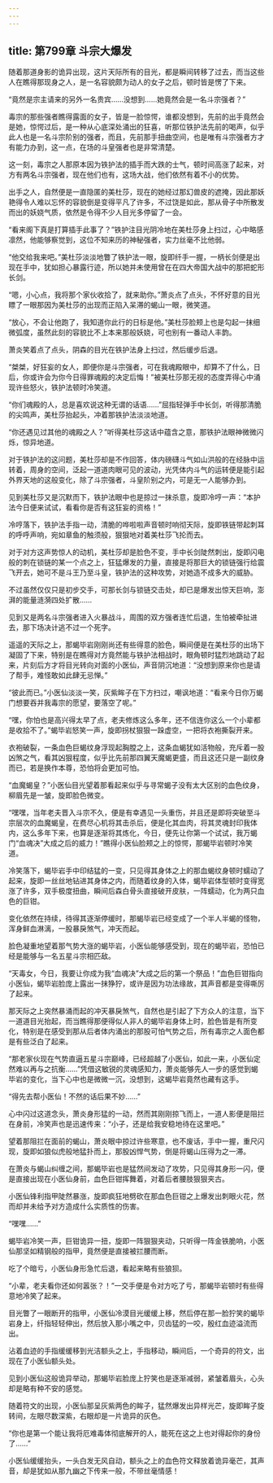 ```yaml
---
---
---
```

title: 第799章 斗宗大爆发
---



随着那道身影的诡异出现，这片天际所有的目光，都是瞬间转移了过去，而当这些人在瞧得那现身之人，是一名容貌颇为动人的女子之后，顿时皆是愣了下来。

“竟然是宗主请来的另外一名贵宾……没想到……她竟然会是一名斗宗强者？”

毒宗的那些强者瞧得露面的女子，皆是一脸惊愕，谁都没想到，先前的出手竟然会是她，惊愕过后，是一种从心底深处涌出的狂喜，听那位铁护法先前的喝声，似乎此人也是一名斗宗阶别的强者，而且，先前那手扭曲空间，也是唯有斗宗强者方才有能力办到，这一点，在场的斗皇强者也是非常清楚。

这一刻，毒宗之人那原本因为铁护法的插手而大跌的士气，顿时间高涨了起来，对方有两名斗宗强者，现在他们也有，这场大战，他们依然有着不小的优势。

出手之人，自然便是一直隐匿的美杜莎，现在的她经过那幻兽皮的遮掩，因此那妖艳得令人难以忘怀的容貌倒是变得平凡了许多，不过饶是如此，那从骨子中所散发而出的妖娆气质，依然是令得不少人目光多停留了一会。

“看来阁下真是打算插手此事了？”铁护注目光阴冷地在美杜莎身上扫过，心中略感凛然，他能够察觉到，这位不知来历的神秘强者，实力丝毫不比他弱。

“他交给我来吧。”美杜莎淡淡地瞥了铁护法一眼，旋即纤手一握，一柄长剑便是出现在手中，犹如担心暴露行迹，所以她并未使用曾在在四大帝国大战中的那把蛇形长剑。

“嗯，小心点，我将那个家伙收拾了，就来助你。”萧炎点了点头，不怀好意的目光瞟了一眼那因为美杜莎的出现而正陷入呆滞的蝎山一眼，微笑道。

“放心，不会让他跑了，我知道你此行的日标是他。”美杜莎脸颊上也是勾起一抹细微弧度，虽然此刻的容貌比不上本来那般妖娆，可也别有一番动人丰韵。

萧炎笑着点了点头，阴森的目光在铁护法身上扫过，然后缓步后退。

“桀桀，好狂妄的女人，即便你是斗宗强者，可在我魂殿眼中，却算不了什么，日后，你或许会为你今日得罪魂殿的决定后悔！”被美杜莎那无视的态度弄得心中涌现许些怒火，铁护法顿时冷笑道。

“你们魂殿的人，总是喜欢说这种无谓的话语……”屈指轻弹手中长剑，听得那清脆的尖鸣声，美杜莎抬起头，冲着那铁护法淡淡地道。

“你还遇见过其他的魂殿之人？”听得美杜莎这话中蕴含之意，那铁护法眼神微微闪烁，惊异地道。

对于铁护法的这问题，美杜莎却是不作回答，体内磅礴斗气如山洪般的在经脉中运转着，周身的空间，泛起一道道肉眼可见的波动，光凭体内斗气的运转便是能引起外界天地的这般变化，除了斗宗强者，斗皇阶别之内，可是无一人能够办到。

见到美杜莎又是沉默而下，铁护法眼中也是掠过一抹杀意，旋即冷哼一声：“本护法今日便来试试，看看你是否有这狂妄的资格！”

冷哼落下，铁护法手指一动，清脆的哗啦啦声音顿时响彻天际，旋即铁链带起刺耳的呼呼声响，宛如章鱼的触须般，狠狠地对着美杜莎飞抡而去。

对于对方这声势惊人的动机，美杜莎却是脸色不变，手中长剑陡然刺出，旋即闪电般的刺在锁链的某一个点之上，狂猛爆发的力量，直接是将那巨大的锁链强行给震飞开去，她可不是斗王乃至斗皇，铁护法的这种攻势，对她造不成多大的威胁。

不过虽然仅仅只是初步交手，可那长剑与锁链交击处，却已是爆发出惊天巨响，澎湃的能量涟漪四处扩散……

见到又是两名斗宗强者进入火暴战斗，周围的双方强者连忙后退，生怕被牵扯进去，那下场决计逃不过一个死字。

遥遥的天际之上，那蝎毕岩刚刚尚还有些得意的脸色，瞬间便是在美杜莎的出场下凝固了下来，特别是在瞧得对方竟然能与铁护法相战时，眼角顿时猛烈地跳动了起来，片刻后方才将目光转向对面的小医仙，声音阴沉地道：“没想到原来你也是请了帮手，难怪敢如此肆无忌惮。”

“彼此而已。”小医仙淡淡一笑，灰紫眸子在下方扫过，嘲讽地道：“看来今日你万蝎门想要吞并我毒宗的愿望，要落空了呢。”

“嘿，你怕也是高兴得太早了点，老夫修炼这么多年，还不信连你这么一个小辈都是收拾不了。”蝎毕岩怒笑一声，旋即拐杖狠狠一跺虚空，一把将衣袍撕裂开来。

衣袍破裂，一条血色巨蝎纹身浮现起胸膛之上，这条血蝎犹如活物般，充斥着一股凶煞之气，看其凶狠程度，似乎比先前那四翼天魔蝎更盛，而且这还只是一副纹身而已，若是换作本尊，恐怕将会更加可怕。

“血魔蝎皇？”小医仙目光望着那看起来似乎与寻常蝎子没有太大区别的血色纹身，柳眉先是一皱，旋即脸色微变。

“嘿嘿，当年老夫晋入斗宗不久，便是有幸遇见一头重伤，并且还是即将突破至斗宗层次的血魔蝎皇，在费尽心机将其击杀后，便是化其血肉，将其灵魂封印我体内，这么多年下来，也算是逐渐将其炼化，今日，便先让你第一个试试，我万蝎门“血魂决”大成之后的威力！”瞧得小医仙脸颊之上的惊愕，那蝎毕岩顿时冷笑道。

冷笑落下，蝎毕岩手中印结猛的一变，只见得其身体之上的那血蝎纹身顿时蠕动了起来，旋即一丝丝地钻进其身体之内，而随着纹身的入体，蝎毕岩体型顿时变得宽涨了许多，双手极度扭曲，瞬间后森白骨头直接破开皮肤，一阵蠕动，化为两只血色的巨钳。

变化依然在持续，待得其逐渐停缓时，那蝎毕岩已经变成了一个半人半蝎的怪物，浑身鲜血淋漓，一股暴戾煞气，冲天而起。

脸色凝重地望着那气势大涨的蝎毕岩，小医仙能够感受到，现在的蝎毕岩，恐怕已经是能够与一名五星斗宗相匹敌。

“天毒女，今日，我要让你成为我“血魂决”大成之后的第一个祭品！”血色巨钳指向小医仙，蝎毕岩脸庞上露出一抹狰狞，或许是因为功法缘故，其声音都是变得嘶厉了起来。

那天际之上突然暴涌而起的冲天暴戾煞气，自然也是引起了下方众人的注意，当下一道道目光抬起，而当瞧得那便得似人非人的蝎毕岩身体上时，脸色皆是有所变化，特别是在感受到那从后者体内涌出的那股可怕气势之后，所有毒宗之人面色都是有些泛白了起来。

“那老家伙现在气势直逼五星斗宗巅峰，已经超越了小医仙，如此一来，小医仙定然难以再与之抗衡……”凭借这敏锐的灵魂感知力，萧炎能够先人一步的感觉到蝎毕岩的变化，当下心中也是微微一沉，没想到，这蝎毕岩竟然也藏有这手。

“得先去帮小医仙！不然的话后果不妙……”

心中闪过这道念头，萧炎身形猛的一动，然而其刚刚掠飞而上，一道人影便是阻拦在身前，冷笑声也是迅速传来：“小子，还是给我安稳地待在这里吧。”

望着那阻拦在面前的蝎山，萧炎眼中掠过许些寒意，也不废话，手中一握，重尺闪现，旋即如狼似虎般地猛扑而上，那股凶悍气势，倒是将蝎山压得为之一滞。

在萧炎与蝎山纠缠之间，那蝎毕岩也是猛然间发动了攻势，只见得其身形一闪，便是直接出现在小医仙身前，血色巨钳挥舞着，对着后者腰肢狠狠夹古。

小医仙锋利指甲陡然暴涨，旋即疯狂地劈砍在那血色巨钳之上爆发出刺眼火花，然而却并未给予对方造成什么实质性的伤害。

“嘿嘿……”

蝎毕岩冷笑一声，巨钳诡异一扭，旋即一阵狠狠夹动，只听得一阵金铁脆响，小医仙那坚如精钢般的指甲，竟然便是直接被拦腰而断。

吃了个暗亏，小医仙身形急忙后退，看起来略有些狼狈。

“小辈，老夫看你还如何嚣张？！”一交手便是令对方吃了亏，那蝎毕岩顿时有些得意地冷笑了起来。

目光瞥了一眼断开的指甲，小医仙冷漠目光缓缓上移，然后停在那一脸狞笑的蝎毕岩身上，纤指轻轻伸出，然后放入那小嘴之中，贝齿猛的一咬，殷红血迹溢流而出。

沾着血迹的手指缓缓移到光洁额头之上，手指移动，瞬间后，一个奇异的符文，出现在了小医仙额头处。

见到小医仙这般诡异举动，那蝎毕岩脸庞上狞笑也是逐渐减弱，紧皱着眉头，心头却是略有种不安的感觉。

随着符文的出现，小医仙那呈灰紫两色的眸子，猛然爆发出异样光芒，旋即眸子旋转间，左眼尽数深紫，右眼却是一片诡异的灰色。

“你也是第一个能让我将厄难毒体彻底解开的人，能死在这之上也对得起你的身份了……”

小医仙缓缓抬头，一头白发无风自动，额头之上的血色符文释放着诡异毫芒，其声音，却是犹如从那九幽之下传来一般，不带丝毫情感！